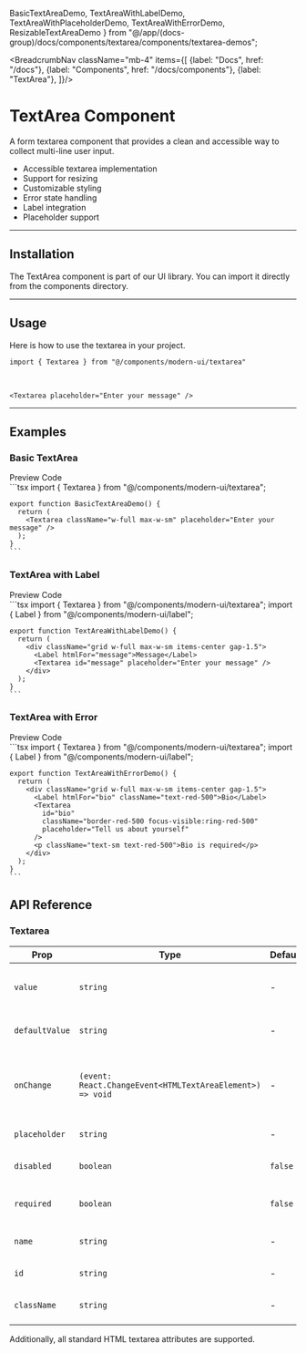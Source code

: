   BasicTextAreaDemo,
  TextAreaWithLabelDemo,
  TextAreaWithPlaceholderDemo,
  TextAreaWithErrorDemo,
  ResizableTextAreaDemo
} from "@/app/(docs-group)/docs/components/textarea/components/textarea-demos";

<BreadcrumbNav className="mb-4" items={[
  {label: "Docs", href: "/docs"},
  {label: "Components", href: "/docs/components"},
  {label: "TextArea"},
]}/>

<PreviewTextArea/>

# TextArea Component

A form textarea component that provides a clean and accessible way to collect multi-line user input.

- Accessible textarea implementation
- Support for resizing
- Customizable styling
- Error state handling
- Label integration
- Placeholder support

---

## Installation

The TextArea component is part of our UI library. You can import it directly from the components directory.

<TextAreaInstallation/>

---

## Usage

Here is how to use the textarea in your project.

```tsx
import { Textarea } from "@/components/modern-ui/textarea"
```

<br/>

```tsx
<Textarea placeholder="Enter your message" />
```

---

## Examples

### Basic TextArea

<Tabs defaultValue="preview">
  <TabsList>
    <TabsTrigger value="preview">Preview</TabsTrigger>
    <TabsTrigger value="code">Code</TabsTrigger>
  </TabsList>
  <TabsContent value="preview" className="p-6 border rounded-md mt-2 relative min-h-[150px]">
    <div className="absolute inset-0 bg-[radial-gradient(#80808080_1px,transparent_1px)] [background-size:16px_16px] opacity-50"></div>
    <div className="flex justify-center items-center h-full z-10 relative min-h-[150px]">
      <BasicTextAreaDemo />
    </div>
  </TabsContent>
  <TabsContent value="code">
    ```tsx
    import { Textarea } from "@/components/modern-ui/textarea";

    export function BasicTextAreaDemo() {
      return (
        <Textarea className="w-full max-w-sm" placeholder="Enter your message" />
      );
    }
    ```
  </TabsContent>
</Tabs>

### TextArea with Label

<Tabs defaultValue="preview">
  <TabsList>
    <TabsTrigger value="preview">Preview</TabsTrigger>
    <TabsTrigger value="code">Code</TabsTrigger>
  </TabsList>
  <TabsContent value="preview" className="p-6 border rounded-md mt-2 relative min-h-[150px]">
    <div className="absolute inset-0 bg-[radial-gradient(#80808080_1px,transparent_1px)] [background-size:16px_16px] opacity-50"></div>
    <div className="flex justify-center items-center h-full z-10 relative min-h-[150px] not-prose">
      <TextAreaWithLabelDemo />
    </div>
  </TabsContent>
  <TabsContent value="code">
    ```tsx
    import { Textarea } from "@/components/modern-ui/textarea";
    import { Label } from "@/components/modern-ui/label";

    export function TextAreaWithLabelDemo() {
      return (
        <div className="grid w-full max-w-sm items-center gap-1.5">
          <Label htmlFor="message">Message</Label>
          <Textarea id="message" placeholder="Enter your message" />
        </div>
      );
    }
    ```
  </TabsContent>
</Tabs>

### TextArea with Error

<Tabs defaultValue="preview">
  <TabsList>
    <TabsTrigger value="preview">Preview</TabsTrigger>
    <TabsTrigger value="code">Code</TabsTrigger>
  </TabsList>
  <TabsContent value="preview" className="p-6 border rounded-md mt-2 relative min-h-[150px]">
    <div className="absolute inset-0 bg-[radial-gradient(#80808080_1px,transparent_1px)] [background-size:16px_16px] opacity-50"></div>
    <div className="flex justify-center items-center h-full z-10 relative min-h-[150px] not-prose">
      <TextAreaWithErrorDemo />
    </div>
  </TabsContent>
  <TabsContent value="code">
    ```tsx
    import { Textarea } from "@/components/modern-ui/textarea";
    import { Label } from "@/components/modern-ui/label";

    export function TextAreaWithErrorDemo() {
      return (
        <div className="grid w-full max-w-sm items-center gap-1.5">
          <Label htmlFor="bio" className="text-red-500">Bio</Label>
          <Textarea 
            id="bio" 
            className="border-red-500 focus-visible:ring-red-500" 
            placeholder="Tell us about yourself"
          />
          <p className="text-sm text-red-500">Bio is required</p>
        </div>
      );
    }
    ```
  </TabsContent>
</Tabs>

## API Reference

### Textarea

| Prop | Type | Default | Description |
|------|------|---------|-------------|
| `value` | `string` | - | The controlled value of the textarea |
| `defaultValue` | `string` | - | The default value of the textarea |
| `onChange` | `(event: React.ChangeEvent<HTMLTextAreaElement>) => void` | - | Event handler called when the value changes |
| `placeholder` | `string` | - | Placeholder text |
| `disabled` | `boolean` | `false` | Whether the textarea is disabled |
| `required` | `boolean` | `false` | Whether the textarea is required |
| `name` | `string` | - | The name of the textarea |
| `id` | `string` | - | The id of the textarea |
| `className` | `string` | - | Additional CSS classes |

Additionally, all standard HTML textarea attributes are supported. 